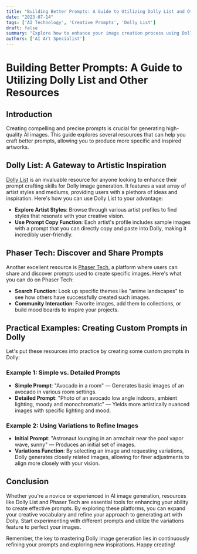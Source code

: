 ```yaml
---
title: "Building Better Prompts: A Guide to Utilizing Dolly List and Other Resources"
date: "2023-07-14"
tags: ['AI Technology', 'Creative Prompts', 'Dolly List']
draft: false
summary: "Explore how to enhance your image creation process using Dolly List and other resources to build effective prompts for Dolly image generation."
authors: ['AI Art Specialist']
---
```


# Building Better Prompts: A Guide to Utilizing Dolly List and Other Resources

## Introduction

Creating compelling and precise prompts is crucial for generating high-quality AI images. This guide explores several resources that can help you craft better prompts, allowing you to produce more specific and inspired artworks.

## Dolly List: A Gateway to Artistic Inspiration

[Dolly List](https://dollylist.com) is an invaluable resource for anyone looking to enhance their prompt crafting skills for Dolly image generation. It features a vast array of artist styles and mediums, providing users with a plethora of ideas and inspiration. Here's how you can use Dolly List to your advantage:

- **Explore Artist Styles**: Browse through various artist profiles to find styles that resonate with your creative vision. 
- **Use Prompt Copy Function**: Each artist's profile includes sample images with a prompt that you can directly copy and paste into Dolly, making it incredibly user-friendly.

## Phaser Tech: Discover and Share Prompts

Another excellent resource is [Phaser Tech](https://phasertech.com), a platform where users can share and discover prompts used to create specific images. Here's what you can do on Phaser Tech:

- **Search Function**: Look up specific themes like "anime landscapes" to see how others have successfully created such images.
- **Community Interaction**: Favorite images, add them to collections, or build mood boards to inspire your projects.

## Practical Examples: Creating Custom Prompts in Dolly

Let's put these resources into practice by creating some custom prompts in Dolly:

### Example 1: Simple vs. Detailed Prompts

- **Simple Prompt**: "Avocado in a room" — Generates basic images of an avocado in various room settings.
- **Detailed Prompt**: "Photo of an avocado low angle indoors, ambient lighting, moody and monochromatic" — Yields more artistically nuanced images with specific lighting and mood.

### Example 2: Using Variations to Refine Images

- **Initial Prompt**: "Astronaut lounging in an armchair near the pool vapor wave, sunny" — Produces an initial set of images.
- **Variations Function**: By selecting an image and requesting variations, Dolly generates closely related images, allowing for finer adjustments to align more closely with your vision.

## Conclusion

Whether you're a novice or experienced in AI image generation, resources like Dolly List and Phaser Tech are essential tools for enhancing your ability to create effective prompts. By exploring these platforms, you can expand your creative vocabulary and refine your approach to generating art with Dolly. Start experimenting with different prompts and utilize the variations feature to perfect your images.

Remember, the key to mastering Dolly image generation lies in continuously refining your prompts and exploring new inspirations. Happy creating!
